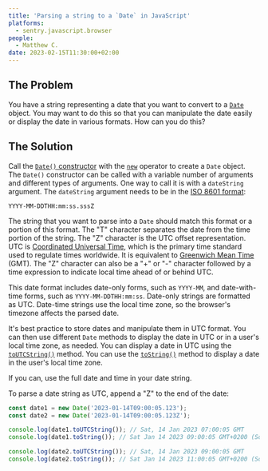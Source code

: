 ```yaml
---
title: 'Parsing a string to a `Date` in JavaScript'
platforms:
  - sentry.javascript.browser
people:
  - Matthew C.
date: 2023-02-15T11:30:00+02:00
---
```


## The Problem

You have a string representing a date that you want to convert to a [`Date`](https://developer.mozilla.org/en-US/docs/Web/JavaScript/Reference/Global_Objects/Date) object. You may want to do this so that you can manipulate the date easily or display the date in various formats. How can you do this?

## The Solution

Call the [`Date()` constructor](https://developer.mozilla.org/en-US/docs/Web/JavaScript/Reference/Global_Objects/Date/Date) with the [`new`](https://developer.mozilla.org/en-US/docs/Web/JavaScript/Reference/Operators/new) operator to create a `Date` object. The `Date()` constructor can be called with a variable number of arguments and different types of arguments. One way to call it is with a `dateString` argument. The `dateString` argument needs to be in the [ISO 8601 format](https://tc39.es/ecma262/#sec-date-time-string-format):

```
YYYY-MM-DDTHH:mm:ss.sssZ
```

The string that you want to parse into a `Date` should match this format or a portion of this format. The "T" character separates the date from the time portion of the string. The "Z" character is the UTC offset representation. UTC is [Coordinated Universal Time](https://en.wikipedia.org/wiki/Coordinated_Universal_Time), which is the primary time standard used to regulate times worldwide. It is equivalent to [Greenwich Mean Time](https://en.wikipedia.org/wiki/Greenwich_Mean_Time) (GMT). The "Z" character can also be a "+" or "-" character followed by a time expression to indicate local time ahead of or behind UTC.

This date format includes date-only forms, such as `YYYY-MM`, and date-with-time forms, such as `YYYY-MM-DDTHH:mm:ss`. Date-only strings are formatted as UTC. Date-time strings use the local time zone, so the browser's timezone affects the parsed date.

It's best practice to store dates and manipulate them in UTC format. You can then use different `Date` methods to display the date in UTC or in a user's local time zone, as needed. You can display a date in UTC using the [`toUTCString()`](https://developer.mozilla.org/en-US/docs/Web/JavaScript/Reference/Global_Objects/Date/toUTCString) method. You can use the [`toString()`](https://developer.mozilla.org/en-US/docs/Web/JavaScript/Reference/Global_Objects/Date/toString) method to display a date in the user's local time zone.

If you can, use the full date and time in your date string.

To parse a date string as UTC, append a "Z" to the end of the date:

```javascript
const date1 = new Date('2023-01-14T09:00:05.123');
const date2 = new Date('2023-01-14T09:00:05.123Z');

console.log(date1.toUTCString()); // Sat, 14 Jan 2023 07:00:05 GMT
console.log(date1.toString()); // Sat Jan 14 2023 09:00:05 GMT+0200 (South Africa Standard Time)

console.log(date2.toUTCString()); // Sat, 14 Jan 2023 09:00:05 GMT
console.log(date2.toString()); // Sat Jan 14 2023 11:00:05 GMT+0200 (South Africa Standard Time)
```
